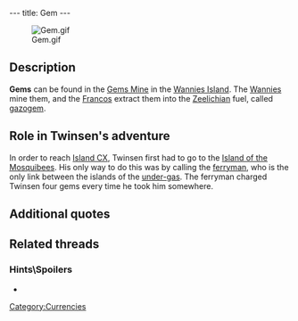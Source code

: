 ---
title: Gem
---

[[Image:Gem.gif|right]]

{{Quote|
Quote=The gems are commonly used by the Francos to produce gazogem. But you can use it to pay for the ferryman's services.|
Character=Official description}}

==Description==
'''Gems''' can be found in the [[Gems Mine]] in the [[Wannies Island]]. The [[Wannies]] mine them, and the [[Francos]] extract them into the [[Zeelich|Zeelichian]] fuel, called [[gazogem]].

==Role in Twinsen's adventure==
In order to reach [[Island CX]], Twinsen first had to go to the [[Island of the Mosquibees]]. His only way to do this was by calling the [[ferryman]], who is the only link between the islands of the [[under-gas]]. The ferryman charged Twinsen four gems every time he took him somewhere.

==Additional quotes==
{{Quote|
Quote=Wannie representative. The race of the Wannies lives in the under-gas. They are the workers of the gem mine, from which gazogem is made. The mine is being run by the Building Company, under imperial supervision.|
Character=Plaque at [[Dark Monk's temple]]}}
{{Quote|
Quote=Franco representative. The Francos live on the island of the Francos, (what a surprise!), which is enshrouded by the gas swarming with monsters. The Francos refine the gems extracted in the under-gas, and turn them into gazogem, usable by all the vehicles of Zeelich.|
Character=Plaque at Dark Monk's temple}}
{{Quote|
Quote=Ferryman if you please,<br>take me across the raging seas,<br>for a few gems, I take your boat,<br>I cannot swim, I cannot float!!|
Character=The [[Ferryman's Song]]}}
{{Quote|
Quote=I don't have enough gems.|
Character=Twinsen}}
{{Quote|
Quote=Whoever wants to cross the ocean of fire must pay the price. Four gems is the fare. Where do you want to go?|
Character=[[The ferryman]]}}

==Related threads==
===Hints\Spoilers===
* {{thread|id=11469|title=help}}

[[Category:Currencies]]